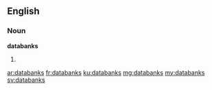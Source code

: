 ==English==

===Noun===
'''databanks'''

# {{plural of|databank}}

[[ar:databanks]]
[[fr:databanks]]
[[ku:databanks]]
[[mg:databanks]]
[[my:databanks]]
[[sv:databanks]]
